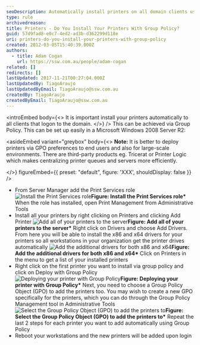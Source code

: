 ```yaml
---
seoDescription: Automatically install printers on all domain clients using Group Policy with ease, ideal for large-scale environments and enhancing user experience.
type: rule
archivedreason:
title: Printers - Do You Install Your Printers With Group Policy?
guid: 57d9fad8-e0c7-4ed2-ad3b-d362299d118e
uri: printers-do-you-install-your-printers-with-group-policy
created: 2012-03-05T15:40:39.000Z
authors:
  - title: Adam Cogan
    url: https://ssw.com.au/people/adam-cogan
related: []
redirects: []
lastUpdated: 2017-11-21T00:27:04.000Z
lastUpdatedBy: TiagoAraujo
lastUpdatedByEmail: TiagoAraujo@ssw.com.au
createdBy: TiagoAraujo
createdByEmail: TiagoAraujo@ssw.com.au
---
```


<introEmbed
  body={<>
It is important install your printers automatically to all clients that logon to the domain.
  </>}
/>
This can be achieved via Group Policy. This can be set up easily in a Microsoft Windows 2008 Server R2:

<asideEmbed
  variant="greybox"
  body={<>
    **Note:** It is better to deploy printers via GPO preferences to end users and also for large-scale environments. There are third-party products eg. Tricerat or Printer Logic which makes centralizing printer queues and servers more efficiently.

  </>}
  figureEmbed={{
    preset: "default",
    figure: 'XXX',
    shouldDisplay: false
  }}
/>

- From Server Manager add the Print Services role
  ![Install the Print Services role](/uploads/rules/printers-do-you-install-your-printers-with-group-policy/install-print-roles.jpg)**Figure: Install the Print Services role\*** When the role has installed, open Print Management from Administrative Tools
- Install all your printers by right clicking on Printers and clicking Add Printer
  ![Add all of your printers to the server](/uploads/rules/printers-do-you-install-your-printers-with-group-policy/add-printers.jpg)**Figure: Add all of your printers to the server\*** Right click on Drivers and choose Add Drivers. From here you will be able to install the x86 and x64 drivers for your printers so all workstations in your organization get the printer drives automatically
  ![Add the additional drivers for both x86 and x64](/uploads/rules/printers-do-you-install-your-printers-with-group-policy/add-drivers.jpg)**Figure: Add the additional drivers for both x86 and x64\*** Click on Printers in the menu to get a list of your installed printers
- Right click on the first printer you want to install via group policy and click on Deploy with Group Policy
  ![Deploying your printer with Group Policy](/uploads/rules/printers-do-you-install-your-printers-with-group-policy/deploy-printer.jpg)**Figure: Deploying your printer with Group Policy\*** Next, you need to choose a Group Policy Object (GPO) to add the printers too. You may wish to create a new GPO specifically for the printers, which you can do through the Group Policy Management tool in Administrative Tools
  ![Select the Group Policy Object (GPO) to add the printers to](/uploads/rules/printers-do-you-install-your-printers-with-group-policy/select-gpo.jpg)**Figure: Select the Group Policy Object (GPO) to add the printers to\*** Repeat the last 2 steps for each printer you want to add automatically using Group Policy
- Reboot your workstations and the new printers will be added upon login
